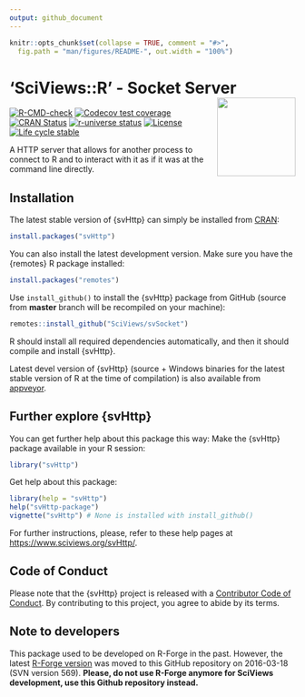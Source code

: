 ```yaml
---
output: github_document
---
```


<!-- README.md is generated from README.Rmd. Please edit that file -->

```r
knitr::opts_chunk$set(collapse = TRUE, comment = "#>",
  fig.path = "man/figures/README-", out.width = "100%")
```

# 'SciViews::R' - Socket Server <a href="https://www.sciviews.org/svSocket"><img src="man/figures/logo.png" align="right" height="138" /></a>

<!-- badges: start -->
[![R-CMD-check](https://github.com/SciViews/svHttp/actions/workflows/R-CMD-check.yaml/badge.svg)](https://github.com/SciViews/svHttp/actions/workflows/R-CMD-check.yaml)
[![Codecov test coverage](https://codecov.io/gh/SciViews/svHttp/branch/main/graph/badge.svg)](https://app.codecov.io/gh/SciViews/svHttp?branch=main)
[![CRAN Status](https://www.r-pkg.org/badges/version/svHttp)](https://cran.r-project.org/package=svHttp)
[![r-universe status](https://sciviews.r-universe.dev/badges/svHttp)](https://sciviews.r-universe.dev/svHttp)
[![License](https://img.shields.io/badge/license-GPL-blue.svg)](https://www.gnu.org/licenses/gpl-2.0.html)
[![Life cycle stable](https://img.shields.io/badge/lifecycle-stable-brightgreen.svg)](https://www.tidyverse.org/lifecycle/#stable)
<!-- badges: end -->

A HTTP server that allows for another process to connect to R and to interact with it as if it was at the command line directly.

## Installation

The latest stable version of {svHttp} can simply be installed from [CRAN](http://cran.r-project.org):

``` r
install.packages("svHttp")
```

You can also install the latest development version. Make sure you have the {remotes} R package installed:

``` r
install.packages("remotes")
```

Use `install_github()` to install the {svHttp} package from GitHub (source from **master** branch will be recompiled on your machine):

``` r
remotes::install_github("SciViews/svSocket")
```

R should install all required dependencies automatically, and then it should compile and install {svHttp}.

Latest devel version of {svHttp} (source + Windows binaries for the latest stable version of R at the time of compilation) is also available from [appveyor](https://ci.appveyor.com/project/phgrosjean/svHttp/build/artifacts).

## Further explore {svHttp}

You can get further help about this package this way: Make the {svHttp} package available in your R session:

``` r
library("svHttp")
```

Get help about this package:

``` r
library(help = "svHttp")
help("svHttp-package")
vignette("svHttp") # None is installed with install_github()
```

For further instructions, please, refer to these help pages at <https://www.sciviews.org/svHttp/>.

## Code of Conduct

Please note that the {svHttp} project is released with a [Contributor Code of Conduct](https://contributor-covenant.org/version/2/0/CODE_OF_CONDUCT.html). By contributing to this project, you agree to abide by its terms.

## Note to developers

This package used to be developed on R-Forge in the past. However, the latest [R-Forge version](https://r-forge.r-project.org/projects/sciviews/) was moved to this GitHub repository on 2016-03-18 (SVN version 569). **Please, do not use R-Forge anymore for SciViews development, use this Github repository instead.**
